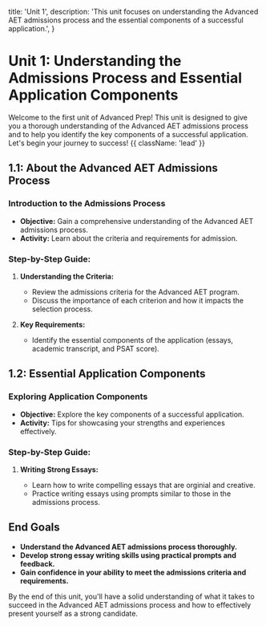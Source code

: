 
  title: 'Unit 1',
  description:
    'This unit focuses on understanding the Advanced AET admissions process and the essential components of a successful application.',
}

<HeroPattern />


# Unit 1: Understanding the Admissions Process and Essential Application Components

Welcome to the first unit of Advanced Prep! This unit is designed to give you a thorough understanding of the Advanced AET admissions process and to help you identify the key components of a successful application. Let's begin your journey to success! {{ className: 'lead' }}

## 1.1: About the Advanced AET Admissions Process

### Introduction to the Admissions Process

- **Objective:** Gain a comprehensive understanding of the Advanced AET admissions process.
- **Activity:** Learn about the criteria and requirements for admission.

### Step-by-Step Guide:

1. **Understanding the Criteria:**

   - Review the admissions criteria for the Advanced AET program.
   - Discuss the importance of each criterion and how it impacts the selection process.

2. **Key Requirements:**

   - Identify the essential components of the application (essays, academic transcript, and PSAT score).

## 1.2: Essential Application Components

### Exploring Application Components

- **Objective:** Explore the key components of a successful application.
- **Activity:** Tips for showcasing your strengths and experiences effectively.

### Step-by-Step Guide:

1. **Writing Strong Essays:**

   - Learn how to write compelling essays that are orginial and creative.
   - Practice writing essays using prompts similar to those in the admissions process.

## End Goals

- **Understand the Advanced AET admissions process thoroughly.**
- **Develop strong essay writing skills using practical prompts and feedback.**
- **Gain confidence in your ability to meet the admissions criteria and requirements.**

By the end of this unit, you'll have a solid understanding of what it takes to succeed in the Advanced AET admissions process and how to effectively present yourself as a strong candidate.
